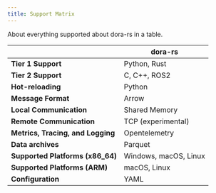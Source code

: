 ```yaml
---
title: Support Matrix
---
```


About everything supported about dora-rs in a table.

|                                   | dora-rs               |
| --------------------------------- | --------------------- |
| **Tier 1 Support**                | Python, Rust          |
| **Tier 2 Support**                | C, C++, ROS2          |
| **Hot-reloading**                 | Python                |
| **Message Format**                | Arrow                 |
| **Local Communication**           | Shared Memory         |
| **Remote Communication**          | TCP (experimental)    |
| **Metrics, Tracing, and Logging** | Opentelemetry         |
| **Data archives**                 | Parquet               |
| **Supported Platforms (x86_64)**  | Windows, macOS, Linux |
| **Supported Platforms (ARM)**     | macOS, Linux          |
| **Configuration**                 | YAML                  |
